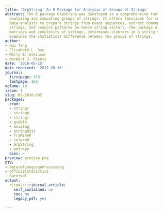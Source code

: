 ```yaml
---
title: 'GrpString: An R Package for Analysis of Groups of Strings'
abstract: The R package GrpString was developed as a comprehensive toolkit for quantitatively
  analyzing and comparing groups of strings. It offers functions for researchers and
  data analysts to prepare strings from event sequences, extract common patterns from
  strings, and compare patterns be tween string vectors. The package also finds transition
  matrices and complexity of strings, determines clusters in a string vector, and
  examines the statistical difference between two groups of strings.
author:
- Hui Tang
- Elizabeth L. Day
- Molly B. Atkinson
- Norbert J. Pienta
date: '2018-05-15'
date_received: '2017-08-16'
journal:
  firstpage: 359
  lastpage: 369
volume: 10
issue: 1
slug: RJ-2018-002
packages:
  cran:
  - stringr
  - stringb
  - stringi
  - gsubfn
  - uniqtag
  - stringdist
  - TraMineR
  - informR
  - GrpString
  - entropy
  bioc: ~
preview: preview.png
CTV:
- NaturalLanguageProcessing
- OfficialStatistics
- Survival
output:
  rjtools::rjournal_article:
    self_contained: no
    toc: no
    legacy_pdf: yes

---
```

